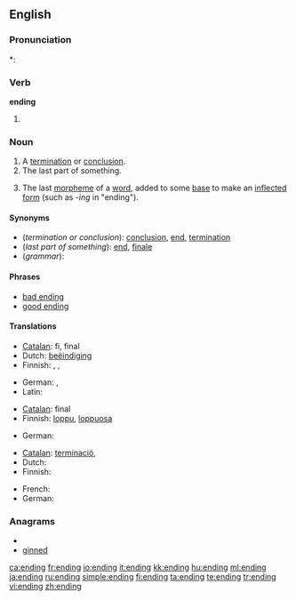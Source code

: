==English==

===Pronunciation===
*: {{rhymes|ɛndɪŋ}}

===Verb===
'''ending'''

# {{present participle of|[[end#Verb|end]]}}

===Noun===
{{en-noun}}

# A [[termination]] or [[conclusion]].
# The last part of something.
# {{grammar}} The last [[morpheme]] of a [[word]], added to some [[base]] to make an [[inflected]] [[form]] (such as ''-ing'' in "ending").

====Synonyms====
* (''termination or conclusion''): [[conclusion]], [[end]], [[termination]]
* (''last part of something''): [[end]], [[finale]]
* (''grammar''):

====Phrases====
*[[bad ending]]
*[[good ending]]

====Translations====

{{trans-top|termination or conclusion}}
* [[Catalan]]: fi, final
* Dutch: [[beëindiging]] {{f}}
* Finnish: {{t+|fi|loppu}}, {{t-|fi|loppuminen}}, {{t+|fi|päätös}}
{{trans-mid}}
* German: {{t+|de|Ende|n}}, {{t+|de|Ablauf|m}}
* Latin: {{t-|la|exitus|n}}
{{trans-bottom}}

{{trans-top|last part of something}}
* [[Catalan]]: final
* Finnish: [[loppu]], [[loppuosa]]
{{trans-mid}}
* German: {{t+|de|Ende|n}}
{{trans-bottom}}

{{trans-top|grammar: last morpheme of a word}}
* [[Catalan]]: [[terminació]], {{f}}
* Dutch: {{t+|nl|uitgang|m}}
* Finnish: {{t+|fi|pääte}}
{{trans-mid}}
* French: {{t+|fr|terminaison|f}}
* German: {{t+|de|Endung|f}}
{{trans-bottom}}

===Anagrams===
* {{alphagram|deginn}}
* [[ginned#English|ginned]]


[[ca:ending]]
[[fr:ending]]
[[io:ending]]
[[it:ending]]
[[kk:ending]]
[[hu:ending]]
[[ml:ending]]
[[ja:ending]]
[[ru:ending]]
[[simple:ending]]
[[fi:ending]]
[[ta:ending]]
[[te:ending]]
[[tr:ending]]
[[vi:ending]]
[[zh:ending]]